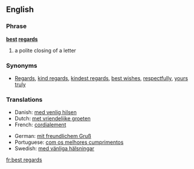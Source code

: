 ==English==

===Phrase===
'''[[best]] [[regards]]'''
# a polite closing of a letter

===Synonyms===
*[[Regards]], [[kind regards]], [[kindest regards]], [[best wishes]], [[respectfully]], [[yours truly]]

===Translations===

{{top}}
*Danish: [[med venlig hilsen]]
*Dutch: [[met vriendelijke groeten]]
*French: [[cordialement]]
{{mid}}
*German: [[mit freundlichem Gruß]]
*Portuguese: [[com os melhores cumprimentos]]
*Swedish: [[med vänliga hälsningar]]
{{bottom}}

[[fr:best regards]]